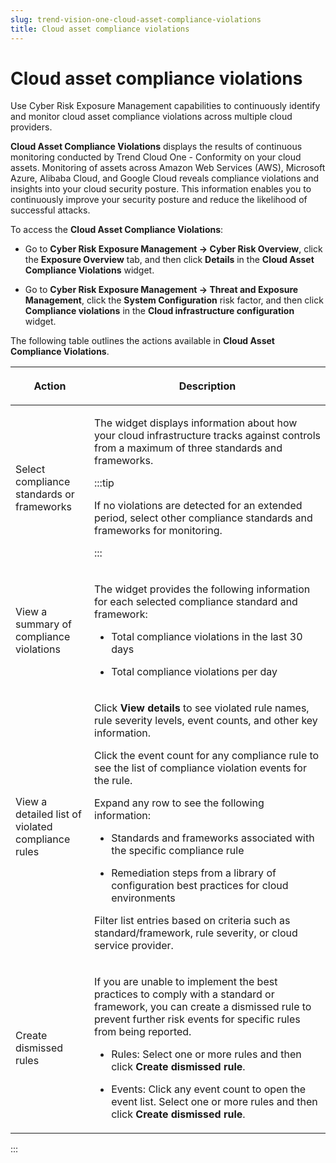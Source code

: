 ```yaml
---
slug: trend-vision-one-cloud-asset-compliance-violations
title: Cloud asset compliance violations
---
```

# Cloud asset compliance violations

Use Cyber Risk Exposure Management capabilities to continuously identify and monitor cloud asset compliance violations across multiple cloud providers.

**Cloud Asset Compliance Violations** displays the results of continuous monitoring conducted by Trend Cloud One - Conformity on your cloud assets. Monitoring of assets across Amazon Web Services (AWS), Microsoft Azure, Alibaba Cloud, and Google Cloud reveals compliance violations and insights into your cloud security posture. This information enables you to continuously improve your security posture and reduce the likelihood of successful attacks.

To access the **Cloud Asset Compliance Violations**:

- Go to **Cyber Risk Exposure Management → Cyber Risk Overview**, click the **Exposure Overview** tab, and then click **Details** in the **Cloud Asset Compliance Violations** widget.

- Go to **Cyber Risk Exposure Management → Threat and Exposure Management**, click the **System Configuration** risk factor, and then click **Compliance violations** in the **Cloud infrastructure configuration** widget.

The following table outlines the actions available in **Cloud Asset Compliance Violations**.

<table>
<colgroup>
<col style="width: 25%" />
<col style="width: 75%" />
</colgroup>
<thead>
<tr>
<th><p>Action</p></th>
<th><p>Description</p></th>
</tr>
</thead>
<tbody>
<tr>
<td><p>Select compliance standards or frameworks</p></td>
<td><p>The widget displays information about how your cloud infrastructure tracks against controls from a maximum of three standards and frameworks.</p>


:::tip

<p>If no violations are detected for an extended period, select other compliance standards and frameworks for monitoring.</p>


:::

</td>
</tr>
<tr>
<td><p>View a summary of compliance violations</p></td>
<td><p>The widget provides the following information for each selected compliance standard and framework:</p>
<ul>
<li><p>Total compliance violations in the last 30 days</p></li>
<li><p>Total compliance violations per day</p></li>
</ul></td>
</tr>
<tr>
<td><p>View a detailed list of violated compliance rules</p></td>
<td><p>Click <strong>View details</strong> to see violated rule names, rule severity levels, event counts, and other key information.</p>
<p>Click the event count for any compliance rule to see the list of compliance violation events for the rule.</p>
<p>Expand any row to see the following information:</p>
<ul>
<li><p>Standards and frameworks associated with the specific compliance rule</p></li>
<li><p>Remediation steps from a library of configuration best practices for cloud environments</p></li>
</ul>
<p>Filter list entries based on criteria such as standard/framework, rule severity, or cloud service provider.</p></td>
</tr>
<tr>
<td><p>Create dismissed rules</p></td>
<td><p>If you are unable to implement the best practices to comply with a standard or framework, you can create a dismissed rule to prevent further risk events for specific rules from being reported.</p>
<ul>
<li><p>Rules: Select one or more rules and then click <strong>Create dismissed rule</strong>.</p></li>
<li><p>Events: Click any event count to open the event list. Select one or more rules and then click <strong>Create dismissed rule</strong>.</p></li>
</ul></td>
</tr>
</tbody>
</table>
:::
